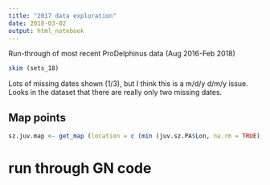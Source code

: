```yaml
---
title: "2017 data exploration"
date: 2018-03-02
output: html_notebook
---
```


Run-through of most recent ProDelphinus data (Aug 2016-Feb 2018)

```r
skim (sets_18)
```
Lots of missing dates shown (1/3), but I think this is a m/d/y d/m/y issue. Looks in the dataset that there are really only two missing dates. 

## Map points
```r
sz.juv.map <- get_map (location = c (min (juv.sz.PA$Lon, na.rm = TRUE), min (juv.sz.PA$Lat, na.rm = TRUE), max (juv.sz.PA$Lon, na.rm = TRUE), max (juv.sz.PA$Lat, na.rm = TRUE)), maptype = "terrain", zoom = 6)
```

# run through GN code